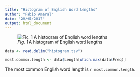 ```yaml
---
title: "Histogram of English Word Lengths"
author: "Fabio Amaral"
date: "29/05/2017"
output: html_document
---
```


![*Fig. 1* A histogram of English word lengths](histogram.png)

```r
data <- read.delim("histogram.tsv")
```

```r
most.common.length <- data$Length[which.max(data$Freq)]
```

The most common English word length is `r most.common.length`.
